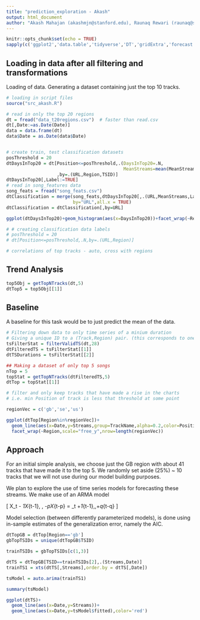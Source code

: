 ```yaml
---
title: "prediction_exploration - Akash"
output: html_document
author: "Akash Mahajan (akashmjn@stanford.edu), Raunaq Rewari (raunaq@stanford.edu)"
---
```


```r
knitr::opts_chunk$set(echo = TRUE)
sapply(c('ggplot2','data.table','tidyverse','DT','gridExtra','forecast','xts'),require,character.only=TRUE)
```

## Loading in data after all filtering and transformations 

Loading of data. Generating a dataset containing just the top 10 tracks. 

```r

# loading in script files
source("src_akash.R")

# read in only the top 20 regions 
dt = fread("data_t20regions.csv")  # faster than read.csv 
dt[,Date:=as.Date(Date)]
data = data.frame(dt)
data$Date = as.Date(data$Date)


# create train, test classification datasets 
posThreshold = 20
dtDaysInTop20 = dt[Position<=posThreshold,.(DaysInTop20=.N,
                                            MeanStreams=mean(MeanStreams))
                   ,by=.(URL,Region,TSID)]
dtDaysInTop20[,Label:=TRUE]
# read in song_features data
song_feats = fread("song_feats.csv")
dtClassification = merge(song_feats,dtDaysInTop20[,.(URL,MeanStreams,Label)],
                         by="URL",all.x = TRUE)
dtClassification = dtClassification[,by=URL]

ggplot(dtDaysInTop20)+geom_histogram(aes(x=DaysInTop20))+facet_wrap(~Region)

# # creating classification data labels
# posThreshold = 20
# dt[Position<=posThreshold,.N,by=.(URL,Region)]

# correlations of top tracks - auto, cross with regions


```

## Trend Analysis

```r

top5Obj = getTopNTracks(dt,5)
dtTop5 = top5Obj[[1]]

```


## Baseline 

A baseline for this task would be to just predict the mean of the data.  

```r

# Filtering down data to only time series of a minium duration
# Giving a unique ID to a (Track,Region) pair. (this corresponds to one time series)
tsFilterStat = filterValidTS(dt,28)
dtFilteredTS = tsFilterStat[[1]]
dtTSDurations = tsFilterStat[[2]]

## Making a dataset of only top 5 songs 
nTop = 5
topStat = getTopNTracks(dtFilteredTS,5)
dtTop = topStat[[1]]

# filter and only keep tracks that have made a rise in the charts
# i.e. min Position of track is less that threshold at some point 

regionVec = c('gb','se','us')

ggplot(dtTop[Region%in%regionVec])+
  geom_line(aes(x=Date,y=Streams,group=TrackName,alpha=0.2,color=Position))+
  facet_wrap(~Region,scale="free_y",nrow=length(regionVec))

```

## Approach

For an initial simple analysis, we choose just the GB region with about 41 tracks that have made it to the top 5. We randomly set aside (25\%) ~ 10 tracks that we will not use during our model building purposes. 

We plan to explore the use of time series models for forecasting these streams. We make use of an ARMA model

\[
X_t - \alpha_1X_{t-1}, \cdots, -\alpha_pX_{t-p} = \epsilon_t +\theta_1\epsilon_{t-1},\cdots,+\theta_q\epsilon_{t-q} 
\]

Model selection (between differently parameterized models), is done using in-sample estimates of the generalization error, namely the AIC. 

```r

dtTopGB = dtTop[Region=='gb']
gbTopTSIDs = unique(dtTopGB$TSID)

trainTSIDs = gbTopTSIDs[c(1,3)]

dtTS = dtTopGB[TSID==trainTSIDs[2],.(Streams,Date)]
trainTS1 = xts(dtTS[,Streams],order.by = dtTS[,Date])

tsModel = auto.arima(trainTS1)

summary(tsModel)

ggplot(dtTS)+
  geom_line(aes(x=Date,y=Streams))+
  geom_line(aes(x=Date,y=tsModel$fitted),color='red')

```



```r

```
